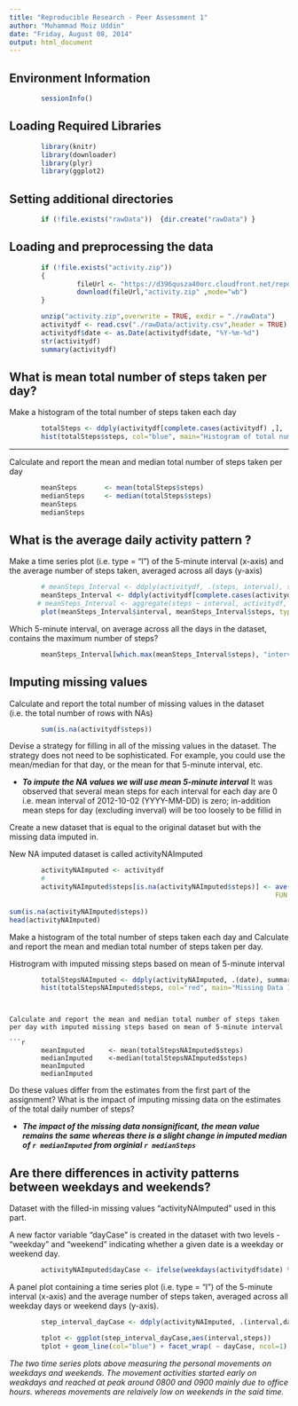 ```yaml
---
title: "Reproducible Research - Peer Assessment 1"
author: "Muhammad Moiz Uddin"
date: "Friday, August 08, 2014"
output: html_document
---
```



Environment Information
---

```r
        sessionInfo()
```
              
Loading Required Libraries 
---

``` r
        library(knitr)
        library(downloader)
        library(plyr)
        library(ggplot2)
```



Setting additional directories
---

```r
        if (!file.exists("rawData"))  {dir.create("rawData") }
```


Loading and preprocessing the data
---

```r
        if (!file.exists("activity.zip"))  
        { 
                 fileUrl <- "https://d396qusza40orc.cloudfront.net/repdata%2Fdata%2Factivity.zip" 
                 download(fileUrl,"activity.zip" ,mode="wb")
        }

        unzip("activity.zip",overwrite = TRUE, exdir = "./rawData")
        activitydf <- read.csv("./rawData/activity.csv",header = TRUE)
        activitydf$date <- as.Date(activitydf$date, "%Y-%m-%d")
        str(activitydf)
        summary(activitydf)
```


What is mean total number of steps taken per day?
---
Make a histogram of the total number of steps taken each day


```r
        totalSteps <- ddply(activitydf[complete.cases(activitydf) ,], .(date), summarise, steps = sum(steps))
        hist(totalSteps$steps, col="blue", main="Histogram of total number of steps per day", xlab="Total steps per day")
```
---

Calculate and report the mean and median total number of steps taken per day



```r
        meanSteps       <- mean(totalSteps$steps)
        medianSteps     <- median(totalSteps$steps)
        meanSteps
        medianSteps
```


What is the average daily activity pattern ?
---
Make a time series plot (i.e. type = "l") of the 5-minute interval (x-axis) and the average number of steps taken, averaged across all days (y-axis)



```r
        # meanSteps_Interval <- ddply(activitydf, .(steps, interval), summarize, meanSteps = mean(steps) )
        meanSteps_Interval <- ddply(activitydf[complete.cases(activitydf) ,] , .(interval), summarize, steps = mean(steps) )
       # meanSteps_Interval <- aggregate(steps ~ interval, activitydf, mean )
        plot(meanSteps_Interval$interval, meanSteps_Interval$steps, type='l', col="blue", main="Average number of steps taken", xlab="Interval",  ylab="Average steps across all days")
```

Which 5-minute interval, on average across all the days in the dataset, contains the maximum number of steps?


```r
        meanSteps_Interval[which.max(meanSteps_Interval$steps), "interval"]
```


Imputing missing values
---


Calculate and report the total number of missing values in the dataset (i.e. the total number of rows with NAs)

```r
        sum(is.na(activitydf$steps))
```


Devise a strategy for filling in all of the missing values in the dataset. The strategy does not need to be sophisticated. For example, you could use the mean/median for that day, or the mean for that 5-minute interval, etc.

* ***To impute the NA values we will use mean 5-minute interval***
It was observed that several mean steps for each interval for each day are 0 i.e. mean interval of 2012-10-02 (YYYY-MM-DD) is zero; in-addition mean steps for day (excluding inverval) will be too loosely to be fillid in


Create a new dataset that is equal to the original dataset but with the missing data imputed in.

New NA imputed dataset is called activityNAImputed
```r
        activityNAImputed <- activitydf
        #
        activityNAImputed$steps[is.na(activityNAImputed$steps)] <- ave(activityNAImputed$steps, activityNAImputed$interval, 
                                                                   FUN = function(x) 
                                                                         mean(x, na.rm = TRUE))[c(which(is.na(activityNAImputed$steps)))]
sum(is.na(activityNAImputed$steps))
head(activityNAImputed)
```


Make a histogram of the total number of steps taken each day and Calculate
and report the mean and median total number of steps taken per day. 

Histrogram with imputed missing steps based on mean of 5-minute interval

```r
        totalStepsNAImputed <- ddply(activityNAImputed, .(date), summarise, steps = sum(steps))
        hist(totalStepsNAImputed$steps, col="red", main="Missing Data Imputed Histogram of total number of steps per day", xlab="Total steps per day")
```

```


Calculate and report the mean and median total number of steps taken per day with imputed missing steps based on mean of 5-minute interval

```r
        meanImputed      <- mean(totalStepsNAImputed$steps)
        medianImputed    <-median(totalStepsNAImputed$steps)
        meanImputed
        medianImputed
```


Do these values differ from the estimates from the first part of the assignment? 
What is the impact of imputing missing data on the estimates of the total daily number of steps?


* ***The impact of the missing data nonsignificant, the mean value remains the same whereas there is a slight change in imputed median of `r medianImputed` from orginial `r medianSteps` ***


Are there differences in activity patterns between weekdays and weekends?
---

Dataset with the filled-in missing values "activityNAImputed" used in this part.


A new factor variable "dayCase" is created in the dataset with two levels - "weekday" and "weekend" indicating whether a given date is a weekday or weekend day.

```r
        activityNAImputed$dayCase <- ifelse(weekdays(activitydf$date) %in% c("Saturday","Sunday"), "weekend", "weekday")
```


A panel plot containing a time series plot (i.e. type = "l") of the 5-minute interval (x-axis) and the average number of steps taken, averaged across all weekday days or weekend days (y-axis). 

```r
        step_interval_dayCase <- ddply(activityNAImputed, .(interval,dayCase), summarise, steps = mean(steps))

        tplot <- ggplot(step_interval_dayCase,aes(interval,steps)) 
        tplot + geom_line(col="blue") + facet_wrap( ~ dayCase, ncol=1) + labs(x = "Interval", y = "Number of steps")
```

*The two time series plots above measuring the personal movements on weekdays and weekends. The movement activities started early on weakdays and reached at peak around 0800 and 0900 mainly due to office hours. whereas movements are relaively low on weekends in the said time.*